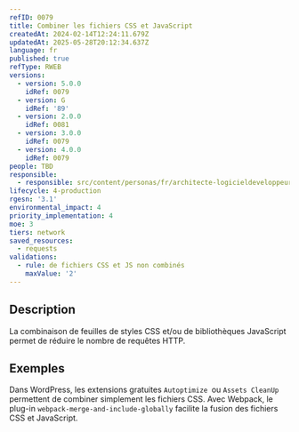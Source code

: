 ```yaml
---
refID: 0079
title: Combiner les fichiers CSS et JavaScript
createdAt: 2024-02-14T12:24:11.679Z
updatedAt: 2025-05-28T20:12:34.637Z
language: fr
published: true
refType: RWEB
versions:
  - version: 5.0.0
    idRef: 0079
  - version: G
    idRef: '89'
  - version: 2.0.0
    idRef: 0081
  - version: 3.0.0
    idRef: 0079
  - version: 4.0.0
    idRef: 0079
people: TBD
responsible:
  - responsible: src/content/personas/fr/architecte-logicieldeveloppeur.mdx
lifecycle: 4-production
rgesn: '3.1'
environmental_impact: 4
priority_implementation: 4
moe: 3
tiers: network
saved_resources:
  - requests
validations:
  - rule: de fichiers CSS et JS non combinés
    maxValue: '2'
---
```


## Description

La combinaison de feuilles de styles CSS et/ou de bibliothèques JavaScript permet de réduire le nombre de requêtes HTTP.

## Exemples

Dans WordPress, les extensions gratuites `Autoptimize `ou `Assets CleanUp` permettent de combiner simplement les fichiers CSS. Avec Webpack, le plug-in `webpack-merge-and-include-globally` facilite la fusion des fichiers CSS et JavaScript.
